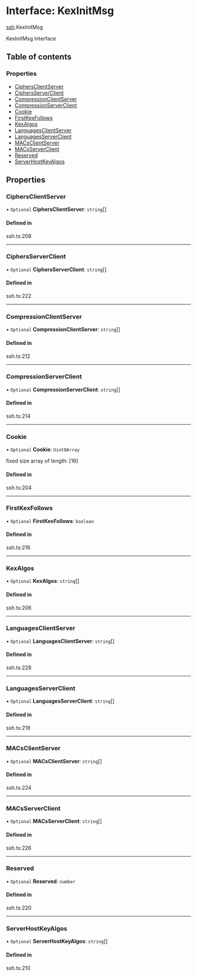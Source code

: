 # Interface: KexInitMsg

[ssh](/templates/protocols/javascript/modules/ssh.md).KexInitMsg

KexInitMsg Interface

## Table of contents

### Properties

- [CiphersClientServer](/templates/protocols/javascript/modules/ssh.KexInitMsg.md#ciphersclientserver)
- [CiphersServerClient](/templates/protocols/javascript/modules/ssh.KexInitMsg.md#ciphersserverclient)
- [CompressionClientServer](/templates/protocols/javascript/modules/ssh.KexInitMsg.md#compressionclientserver)
- [CompressionServerClient](/templates/protocols/javascript/modules/ssh.KexInitMsg.md#compressionserverclient)
- [Cookie](/templates/protocols/javascript/modules/ssh.KexInitMsg.md#cookie)
- [FirstKexFollows](/templates/protocols/javascript/modules/ssh.KexInitMsg.md#firstkexfollows)
- [KexAlgos](/templates/protocols/javascript/modules/ssh.KexInitMsg.md#kexalgos)
- [LanguagesClientServer](/templates/protocols/javascript/modules/ssh.KexInitMsg.md#languagesclientserver)
- [LanguagesServerClient](/templates/protocols/javascript/modules/ssh.KexInitMsg.md#languagesserverclient)
- [MACsClientServer](/templates/protocols/javascript/modules/ssh.KexInitMsg.md#macsclientserver)
- [MACsServerClient](/templates/protocols/javascript/modules/ssh.KexInitMsg.md#macsserverclient)
- [Reserved](/templates/protocols/javascript/modules/ssh.KexInitMsg.md#reserved)
- [ServerHostKeyAlgos](/templates/protocols/javascript/modules/ssh.KexInitMsg.md#serverhostkeyalgos)

## Properties

### CiphersClientServer

• `Optional` **CiphersClientServer**: `string`[]

#### Defined in

ssh.ts:208

___

### CiphersServerClient

• `Optional` **CiphersServerClient**: `string`[]

#### Defined in

ssh.ts:222

___

### CompressionClientServer

• `Optional` **CompressionClientServer**: `string`[]

#### Defined in

ssh.ts:212

___

### CompressionServerClient

• `Optional` **CompressionServerClient**: `string`[]

#### Defined in

ssh.ts:214

___

### Cookie

• `Optional` **Cookie**: `Uint8Array`

fixed size array of length: [16]

#### Defined in

ssh.ts:204

___

### FirstKexFollows

• `Optional` **FirstKexFollows**: `boolean`

#### Defined in

ssh.ts:216

___

### KexAlgos

• `Optional` **KexAlgos**: `string`[]

#### Defined in

ssh.ts:206

___

### LanguagesClientServer

• `Optional` **LanguagesClientServer**: `string`[]

#### Defined in

ssh.ts:228

___

### LanguagesServerClient

• `Optional` **LanguagesServerClient**: `string`[]

#### Defined in

ssh.ts:218

___

### MACsClientServer

• `Optional` **MACsClientServer**: `string`[]

#### Defined in

ssh.ts:224

___

### MACsServerClient

• `Optional` **MACsServerClient**: `string`[]

#### Defined in

ssh.ts:226

___

### Reserved

• `Optional` **Reserved**: `number`

#### Defined in

ssh.ts:220

___

### ServerHostKeyAlgos

• `Optional` **ServerHostKeyAlgos**: `string`[]

#### Defined in

ssh.ts:210

